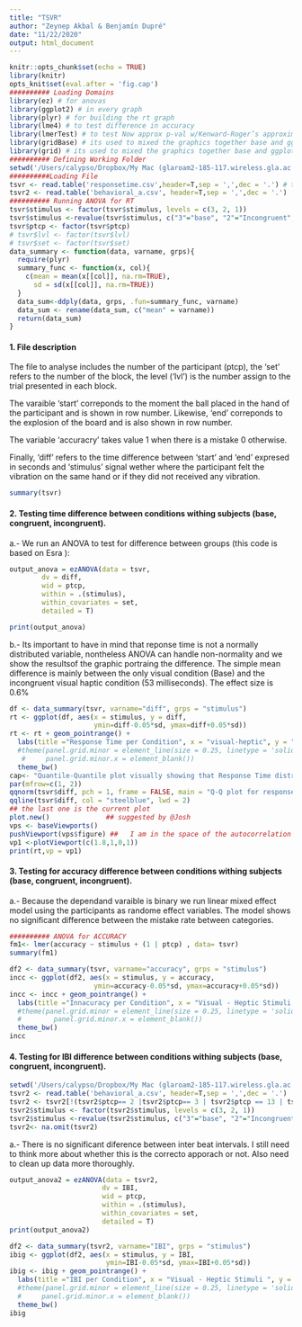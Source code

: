 ```yaml
---
title: "TSVR"
author: "Zeynep Akbal & Benjamín Dupré"
date: "11/22/2020"
output: html_document
---
```


```r
knitr::opts_chunk$set(echo = TRUE)
library(knitr)
opts_knit$set(eval.after = 'fig.cap')
########## Loading Domains
library(ez) # for anovas
library(ggplot2) # in every graph
library(plyr) # for building the rt graph
library(lme4) # to test difference in accuracy
library(lmerTest) # to test Now approx p-val w/Kenward-Roger’s approximations
library(gridBase) # its used to mixed the graphics together base and ggplot
library(grid) # its used to mixed the graphics together base and ggplot
########## Defining Working Folder
setwd('/Users/calypso/Dropbox/My Mac (glaroam2-185-117.wireless.gla.ac.uk)/Documents/Research MaxPlank/P1_propioception/R_tsvr_presentation/data/')
##########Loading File
tsvr <- read.table('responsetime.csv',header=T,sep = ',',dec = '.') # this is the file saved from the matlab file 
tsvr2 <- read.table('behavioral_a.csv', header=T,sep = ',',dec = '.')
########## Running ANOVA for RT
tsvr$stimulus <- factor(tsvr$stimulus, levels = c(3, 2, 1))
tsvr$stimulus <-revalue(tsvr$stimulus, c("3"="base", "2"="Incongruent", "1"="Congruent"))
tsvr$ptcp <- factor(tsvr$ptcp)
# tsvr$lvl <- factor(tsvr$lvl)
# tsvr$set <- factor(tsvr$set)
data_summary <- function(data, varname, grps){
  require(plyr)
  summary_func <- function(x, col){
    c(mean = mean(x[[col]], na.rm=TRUE),
      sd = sd(x[[col]], na.rm=TRUE))
  }
  data_sum<-ddply(data, grps, .fun=summary_func, varname)
  data_sum <- rename(data_sum, c("mean" = varname))
  return(data_sum)
}

```

#### 1. File description

  The file to analyse includes the number of the participant (ptcp), the 'set' refers to the number of the block, the level ('lvl') is the number assign to the trial presented in each block. 

  The varaible 'start' correponds to the moment the ball placed in the hand of the participant and is shown in row number. Likewise, 'end' correponds to the explosion of the board and is also shown in row number. 

  The variable 'accuracry' takes value 1 when there is a mistake 0 otherwise.

  Finally, 'diff' refers to the time difference between 'start' and 'end' expresed in seconds and 'stimulus' signal wether where the participant felt the vibration on the same hand or if they did not received any vibration.   

```r
summary(tsvr)
```

#### 2. Testing time difference between conditions withing subjects (base, congruent, incongruent).

  a.- We run an ANOVA to test for difference between groups (this code is based on Esra ):

```r
output_anova = ezANOVA(data = tsvr,
        dv = diff,
        wid = ptcp,
        within = .(stimulus),
        within_covariates = set,
        detailed = T)

print(output_anova)
```

  b.- Its important to have in mind that reponse time is not a normally distributed variable, nontheless ANOVA can handle non-normality and we show the resultsof the graphic portraing the difference. The simple mean difference is mainly between the only visual condition (Base) and the incongruent visual haptic condition (53 milliseconds). The effect size is 0.6% 

```r
df <- data_summary(tsvr, varname="diff", grps = "stimulus")
rt <- ggplot(df, aes(x = stimulus, y = diff,
                     ymin=diff-0.05*sd, ymax=diff+0.05*sd))
rt <- rt + geom_pointrange() +
  labs(title ="Response Time per Condition", x = "visual-heptic", y = "(in seconds)")+
  #theme(panel.grid.minor = element_line(size = 0.25, linetype = 'solid', colour = "grey") ,
   #     panel.grid.minor.x = element_blank())
  theme_bw()
cap<- "Quantile-Quantile plot visually showing that Response Time distribution is not normal. The second graphic shows the mean for every participant reponse time."
par(mfrow=c(1, 2))
qqnorm(tsvr$diff, pch = 1, frame = FALSE, main = "Q-Q plot for response time")
qqline(tsvr$diff, col = "steelblue", lwd = 2)
## the last one is the current plot
plot.new()              ## suggested by @Josh
vps <- baseViewports()
pushViewport(vps$figure) ##   I am in the space of the autocorrelation plot
vp1 <-plotViewport(c(1.8,1,0,1)) 
print(rt,vp = vp1) 
```

#### 3. Testing for accuracy difference between conditions withing subjects (base, congruent, incongruent).

  a.- Because the dependand varaible is binary we run linear mixed effect model using the participants as randome effect variables. The model shows no significant difference between the mistake rate between categories.  
  
```r
########## ANOVA for ACCURACY
fm1<- lmer(accuracy ~ stimulus + (1 | ptcp) , data= tsvr)
summary(fm1)

df2 <- data_summary(tsvr, varname="accuracy", grps = "stimulus")
incc <- ggplot(df2, aes(x = stimulus, y = accuracy,
                     ymin=accuracy-0.05*sd, ymax=accuracy+0.05*sd))
incc <- incc + geom_pointrange() +
  labs(title ="Innacuracy per Condition", x = "Visual - Heptic Stimuli ", y = "Proportion of mistakes") +
  #theme(panel.grid.minor = element_line(size = 0.25, linetype = 'solid', colour = "grey") ,
  #        panel.grid.minor.x = element_blank())
  theme_bw()
incc
```

#### 4. Testing for IBI difference between conditions withing subjects (base, congruent, incongruent).
```r
setwd('/Users/calypso/Dropbox/My Mac (glaroam2-185-117.wireless.gla.ac.uk)/Documents/Research MaxPlank/P1_propioception/R_tsvr_presentation/data/')
tsvr2 <- read.table('behavioral_a.csv', header=T,sep = ',',dec = '.')
tsvr2 <- tsvr2[!(tsvr2$ptcp== 2 |tsvr2$ptcp== 3 | tsvr2$ptcp == 13 | tsvr2$ptcp == 11),]
tsvr2$stimulus <- factor(tsvr2$stimulus, levels = c(3, 2, 1))
tsvr2$stimulus <-revalue(tsvr2$stimulus, c("3"="base", "2"="Incongruent", "1"="Congruent"))
tsvr2<- na.omit(tsvr2)
```

 a.- There is no significant diference between inter beat intervals. I still need to think more about whether this is the correcto apporach or not. Also need to clean up data more thoroughly. 

```r
output_anova2 = ezANOVA(data = tsvr2,
                       dv = IBI,
                       wid = ptcp,
                       within = .(stimulus),
                       within_covariates = set,
                       detailed = T)
print(output_anova2)

df2 <- data_summary(tsvr2, varname="IBI", grps = "stimulus")
ibig <- ggplot(df2, aes(x = stimulus, y = IBI,
                        ymin=IBI-0.05*sd, ymax=IBI+0.05*sd))
ibig <- ibig + geom_pointrange() +
  labs(title ="IBI per Condition", x = "Visual - Heptic Stimuli ", y = "Fraction of a second (s)") +
  #theme(panel.grid.minor = element_line(size = 0.25, linetype = 'solid', colour = "grey") ,
  #     panel.grid.minor.x = element_blank())
  theme_bw()
ibig
```










